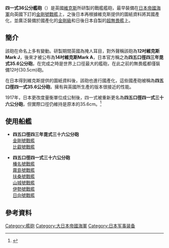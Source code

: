 {{Infobox Weapon
|name= 四一式36公分艦炮
|image= File:Haruna 14 inch gun installation 1914.jpg
|image_size= 300px
|caption= 準備安裝於[[榛名號戰艦|榛名號戰艦]]上的四一式艦砲
|origin= {{JPN-EMP}}
|type= [[艦炮|艦炮]]
<!-- 種類選擇 -->
|is_ranged=yes
|is_bladed=
|is_explosive=yes
|is_artillery=yes
|is_vehicle=
|is_missile=
|is_UK=yes
<!-- 服役記錄 -->
|service= 1918至1945年
|used_by={{Army|Empire of Japan}}
|wars= [[第一次世界大戰|第一次世界大戰]]<br>[[第二次世界大戰|第二次世界大戰]]
<!-- 生產歷史 -->
|designer= 
|design_date=1908年（英國）<br>1910年（日本）
|manufacturer=[[維克斯公司|維克斯公司]]<br>[[吳海軍工廠|吳海軍工廠]]
|unit_cost=
|production_date=
|number=
|variants=
<!-- 基本規格 -->
|spec_label=<ref>{{Cite web |url=http://www.navweaps.com/Weapons/WNJAP_14-45_t41.htm |title=存档副本 |accessdate=2016-07-09 |archive-date=2016-10-03 |archive-url=https://web.archive.org/web/20161003225228/http://www.navweaps.com/Weapons/WNJAP_14-45_t41.htm |dead-url=no }}</ref>
|weight= 86公噸
|length= 
|part_length= 16.469公尺
|width=
|height=
|diameter=
|wingspan=
|crew=
<!-- 投射武器規格 --> 
|cartridge= (二戰時)<br>九一式穿甲彈<br>零式通常彈<br>三式彈
|cartridge_weight=
|caliber=14英吋(35.6公分)
|barrels=
|action= 
|rate= 2發／分
|velocity=九一式穿甲彈 770 ~ 775公尺／秒 <br>零式通常彈 805公尺／秒 <br>三式彈 805公尺／秒
|energy= 
|range=
|max_range= 35450公尺
|feed= 人力裝彈
|sights= 
<!-- 火炮規格 -->
|breech={{link-en|間斷螺紋式炮閂|Welin breech block}}
|recoil=
|carriage=
|elevation=原始 -5 ~ +25度 <br>1920年改裝後 -5 ~ +33度 <br>最終 -5 ~ +43度
|traverse=轉速3度/秒
<!-- 刃器規格 --> 
|blade_type=
|hilt_type=
|sheath_type=
|head_type=
|haft_type=
<!-- 爆炸物內填炸藥規格 --> 
|filling=
|filling_weight=
|detonation=
|yield=
<!-- 車輛/飛彈 規格 -->
|armour=
|primary_armament=
|secondary_armament=
|engine=
|engine_power=
|transmission=
|payload_capacity=
|fuel_capacity=
|pw_ratio=
|suspension=
|clearance=
|vehicle_range=
|altitude=
|ceiling=
|speed=
|guidance=
}}
'''四一式36公分艦砲'''（{{lang-ja|45口径四一式36cm砲}}）是英國[[維克斯公司|維克斯]]所研製的戰艦艦砲，最早裝備在[[日本帝國海軍|日本帝國海軍]]向英國下訂的[[金剛號戰艦|金剛號戰艦]]上，之後日本再根據維克斯提供的圖紙資料將其國產化，並廣泛裝備於國產化的[[金剛級戰艦|金剛級]]和日後日本自製的[[超無畏艦|超無畏艦]]上。

==簡介==
該砲在命名上多有變動。研製期間英國為掩人耳目，對外聲稱該砲為'''12吋維克斯Mark J'''，後來才被公布為'''14吋維克斯Mark A'''，日本官方稱之為'''四五口徑四三年毘式35.6公分砲'''，在完成之時是世界上口徑最大的艦砲，在此之前的無畏艦都僅裝備12吋(30.5cm)砲。

在日本得到維克斯提供的圖紙資料後，該砲也進行國產化，這些國產砲被稱為'''四五口徑四一式35.6公分砲'''，擁有與英國所生產的版本很接近的性能。

1917年，日本更改度量衡單位成公制後，四一式被重新更名為'''四五口徑四一式三十六公分砲'''，但實際口徑仍維持是原本的35.6cm。<ref>{{Cite web |url=http://mdc.idv.tw/pwm/wejp36cm.htm |title=存档副本 |accessdate=2016-07-09 |archive-date=2007-01-04 |archive-url=https://web.archive.org/web/20070104174908/http://mdc.idv.tw/pwm/wejp36cm.htm |dead-url=no }}</ref>

==使用船艦==
*'''四五口徑四三年毘式三十六公分砲'''<br>[[金剛號戰艦|金剛號戰艦]]<br>[[比叡號戰艦|比叡號戰艦]]

*'''四五口徑四一式三十六公分砲'''<br>[[榛名號戰艦|榛名號戰艦]]<br>[[霧島號戰艦|霧島號戰艦]]<br>[[扶桑號戰艦|扶桑號戰艦]]<br>[[山城號戰艦|山城號戰艦]]<br>[[伊勢號戰艦|伊勢號戰艦]]<br>[[日向號戰艦|日向號戰艦]]

== 參考資料 ==
<references/>

{{日本帝國海軍使用槍砲}}
[[Category:艦砲|Category:艦砲]]
[[Category:大日本帝國海軍|Category:大日本帝國海軍]]
[[Category:日本军事装备|Category:日本军事装备]]